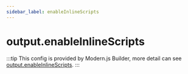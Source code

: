 ```yaml
---
sidebar_label: enableInlineScripts
---
```


# output.enableInlineScripts

:::tip
This config is provided by Modern.js Builder, more detail can see [output.enableInlineScripts](https://modernjs.dev/builder/en/api/config-output.html#outputenableinlinescripts).
:::


<Main />
